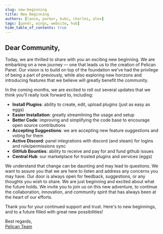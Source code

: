 ```yaml
---
slug: new-beginning
title: New Beginning
authors: [lance, parker, kubi, charles, alex]
tags: [panel, wings, website, hub]
hide_table_of_contents: true
---
```


## Dear Community,

Today, we are thrilled to share with you an exciting new beginning.
We are embarking on a new journey — one that leads us to the creation of Pelican Panel.
Our vision is to build on top of the foundation we've had the privilege of being a part of previously,
while also exploring new horizons and introducing features that we believe will greatly benefit the community.

In the coming months, we are excited to roll out several updates that we think you'll really look forward to, including:

* **Install Plugins**: ability to create, edit, upload plugins (just as easy as eggs)
* **Easier Installation**: greatly streamlining the usage and setup
* **Better Code**: improving and simplifying the code base to encourage open source contributions
* **Accepting Suggestions**: we are accepting new feature suggestions and voting for them
* **Active Discord**: panel integrations with discord (and steam) for logins and role/permissions sync
* **GitHub Bounties**: ability to receive and pay for and fund github issues
* **Central Hub**: our marketplace for trusted plugins and services (eggs)

We understand that change can be daunting and may lead to questions.
We want to assure you that we are here to listen and address any concerns you may have.
Our door is always open for feedback, suggestions, or any thoughts you wish to share.
We are just beginning and excited about what the future holds.
We invite you to join us on this new adventure, to continue the collaboration, innovation, and community spirit that has always been at the heart of our efforts.

Thank you for your continued support and trust.
Here's to new beginnings, and to a future filled with great new possibilities!

Best regards,  
[Pelican Team](mailto:team@pelican.dev)
